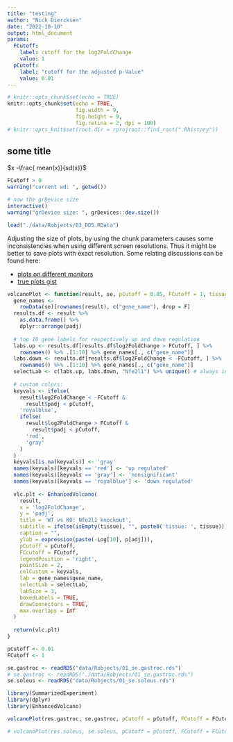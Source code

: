 ```yaml
---
title: "testing"
author: "Nick Diercksen"
date: "2022-10-10"
output: html_document
params:
  FCutoff:
    label: cutoff for the log2FoldChange
    value: 1
  pCutoff:
    label: "cutoff for the adjusted p-Value"
    value: 0.01
---
```


```r
# knitr::opts_chunk$set(echo = TRUE)
knitr::opts_chunk$set(echo = TRUE,
                      fig.width = 9,
                      fig.height = 9,
                      fig.retina = 2, dpi = 100)
# knitr::opts_knit$set(root.dir = rprojroot::find_root(".Rhistory"))
```

## some title

$x -\frac{ mean(x)}{sd(x)}$

```r
FCutoff > 0
warning("current wd: ", getwd())

# now the grDevice size
interactive()
warning("grDevice size: ", grDevices::dev.size())
```

```r
load("./data/Robjects/03_DDS.RData")
```


Adjusting the size of plots, by using the chunk parameters causes some inconsistencies
when using different screen resolutions. Thus it might be better to save plots with exact
resolution.
Some relating discussions can be found here:

* [plots on different monitors](https://github.com/rstudio/rmarkdown/issues/1827)
* [true plots gist](https://gist.github.com/debruine/baa61e561935d5e0df1ea0f294399c6c)

```r
volcanoPlot <- function(result, se, pCutoff = 0.05, FCutoff = 1, tissue = character()) {
  gene_names <-
    rowData(se)[rownames(result), c("gene_name"), drop = F]
  results.df <- result %>%
    as.data.frame() %>%
    dplyr::arrange(padj)
  
  # top 10 gene labels for respectively up and down regulation
  labs.up <- results.df[results.df$log2FoldChange > FCutoff, ] %>%
    rownames() %>% .[1:10] %>% gene_names[., c("gene_name")]
  labs.down <- results.df[results.df$log2FoldChange < -FCutoff, ] %>%
    rownames() %>% .[1:10] %>% gene_names[., c("gene_name")]
  selectLab <- c(labs.up, labs.down, "Nfe2l1") %>% unique() # always including "Nfe2l1"
  
  # custom colors:
  keyvals <- ifelse(
    result$log2FoldChange < -FCutoff &
      result$padj < pCutoff,
    'royalblue',
    ifelse(
      result$log2FoldChange > FCutoff &
        result$padj < pCutoff,
      'red',
      'gray'
    )
  )
  keyvals[is.na(keyvals)] <- 'gray'
  names(keyvals)[keyvals == 'red'] <- 'up regulated'
  names(keyvals)[keyvals == 'gray'] <- 'nonsignificant'
  names(keyvals)[keyvals == 'royalblue'] <- 'down regulated'
  
  vlc.plt <- EnhancedVolcano(
    result,
    x = 'log2FoldChange',
    y = 'padj',
    title = 'WT vs KO: Nfe2l1 knockout',
    subtitle = ifelse(isEmpty(tissue), "", paste0('tissue: ', tissue)),
    caption = "",
    ylab = expression(paste(-Log[10], p[adj])),
    pCutoff = pCutoff,
    FCcutoff = FCutoff,
    legendPosition = 'right',
    pointSize = 2,
    colCustom = keyvals,
    lab = gene_names$gene_name,
    selectLab = selectLab,
    labSize = 3,
    boxedLabels = TRUE,
    drawConnectors = TRUE,
    max.overlaps = Inf
  )
  
  return(vlc.plt)
}

pCutoff <- 0.01
FCutoff <- 1

se.gastroc <- readRDS("data/Robjects/01_se.gastroc.rds")
# se.gastroc <- readRDS("./data/Robjects/01_se.gastroc.rds")
se.soleus <- readRDS("data/Robjects/01_se.soleus.rds")

library(SummarizedExperiment)
library(dplyr)
library(EnhancedVolcano)

volcanoPlot(res.gastroc, se.gastroc, pCutoff = pCutoff, FCutoff = FCutoff, tissue = "gastrocnemius")

# volcanoPlot(res.soleus, se.soleus, pCutoff = pCutoff, FCutoff = FCutoff, tissue = "soleus")

```